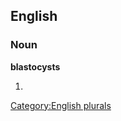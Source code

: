 ==English==

===Noun===
'''blastocysts'''

# {{plural of|[[blastocyst]]}}

[[Category:English plurals]]